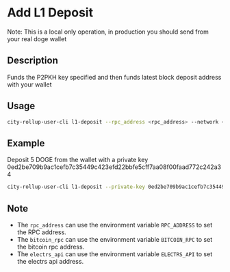 # Add L1 Deposit
Note: This is a local only operation, in production you should send from your real doge wallet

## Description
Funds the P2PKH key specified and then funds latest block deposit address with your wallet

## Usage
```bash
city-rollup-user-cli l1-deposit --rpc_address <rpc_address> --network <network> --private-key <dogecoin l1 private key (hex, not wif)> --amount <amount to deposit in sats>
```

## Example
Deposit 5 DOGE from the wallet with a private key 0ed2be709b9ac1cefb7c35449c423efd22bbfe5cff7aa08f00faad772c242a34
```bash
city-rollup-user-cli l1-deposit --private-key 0ed2be709b9ac1cefb7c35449c423efd22bbfe5cff7aa08f00faad772c242a34 --amount 500000000
```


## Note
- The `rpc_address` can use the environment variable `RPC_ADDRESS` to set the RPC address.
- The `bitcoin_rpc` can use the environment variable `BITCOIN_RPC` to set the bitcoin rpc address.
- The `electrs_api` can use the environment variable `ELECTRS_API` to set the electrs api address.
